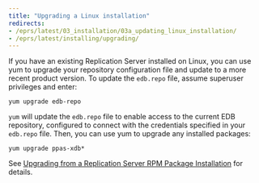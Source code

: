 ```yaml
---
title: "Upgrading a Linux installation"
redirects:
- /eprs/latest/03_installation/03a_updating_linux_installation/
- /eprs/latest/installing/upgrading/
---
```


If you have an existing Replication Server installed on Linux, you can use yum to upgrade your repository configuration file and update to a more recent product version. To update the `edb.repo` file, assume superuser privileges and enter:

`yum upgrade edb-repo`

`yum` will update the `edb.repo` file to enable access to the current EDB repository, configured to connect with the credentials specified in your `edb.repo` file. Then, you can use yum to upgrade any installed packages:

`yum upgrade ppas-xdb*`

See [Upgrading from a Replication Server RPM Package Installation](../10_appendix/01_upgrading_to_xdb6_2/03_upgrading_with_xdb_rpm_package/) for details.

